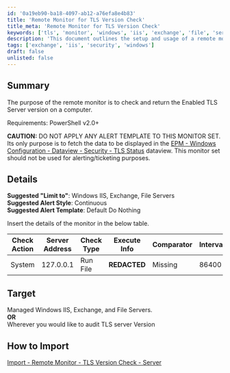 ```yaml
---
id: '0a19eb90-ba18-4097-ab12-a76efa8e4b83'
title: 'Remote Monitor for TLS Version Check'
title_meta: 'Remote Monitor for TLS Version Check'
keywords: ['tls', 'monitor', 'windows', 'iis', 'exchange', 'file', 'servers', 'audit']
description: 'This document outlines the setup and usage of a remote monitor designed to check and return the enabled TLS server version on a computer. It details the requirements, cautionary notes against alerting, and suggestions for implementation in managed Windows environments.'
tags: ['exchange', 'iis', 'security', 'windows']
draft: false
unlisted: false
---
```

## Summary

The purpose of the remote monitor is to check and return the Enabled TLS Server version on a computer.

Requirements: PowerShell v2.0+

**CAUTION:** DO NOT APPLY ANY ALERT TEMPLATE TO THIS MONITOR SET. Its only purpose is to fetch the data to be displayed in the [EPM - Windows Configuration - Dataview - Security - TLS Status](https://proval.itglue.com/DOC-5078775-7974498) dataview. This monitor set should not be used for alerting/ticketing purposes.

## Details

**Suggested "Limit to"**: Windows IIS, Exchange, File Servers  
**Suggested Alert Style**: Continuous  
**Suggested Alert Template**: Default Do Nothing  

Insert the details of the monitor in the below table.

| Check Action | Server Address | Check Type | Execute Info | Comparator | Interval | Result |
|--------------|----------------|------------|---------------|------------|----------|--------|
| System       | 127.0.0.1     | Run File   | **REDACTED**  | Missing     | 86400    | _      |

## Target

Managed Windows IIS, Exchange, and File Servers.  
**OR**  
Wherever you would like to audit TLS server Version

## How to Import

[Import - Remote Monitor - TLS Version Check - Server](https://proval.itglue.com/DOC-5078775-13218114)












